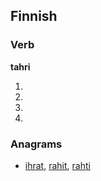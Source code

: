 ==Finnish==

===Verb===
'''tahri'''

# {{fi-form of|[[tahria]]|type=verb|pr=third-person|pl=singular|mood=indicative|tense=past}}
# {{fi-form of|[[tahria]]|type=verb|mood=indicative|tense=present connegative}}
# {{fi-form of|[[tahria]]|type=verb|pr=second-person|pl=singular|mood=imperative|tense=present}}
# {{fi-form of|[[tahria]]|type=verb|pr=second-person|pl=singular|mood=imperative|tense=present connegative}}

===Anagrams===
* [[ihrat#Finnish|ihrat]], [[rahit#Finnish|rahit]], [[rahti#Finnish|rahti]]
